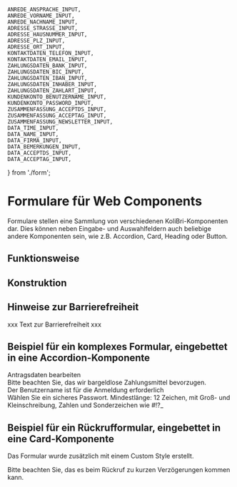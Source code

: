 	ANREDE_ANSPRACHE_INPUT,
	ANREDE_VORNAME_INPUT,
	ANREDE_NACHNAME_INPUT,
	ADRESSE_STRASSE_INPUT,
	ADRESSE_HAUSNUMMER_INPUT,
	ADRESSE_PLZ_INPUT,
	ADRESSE_ORT_INPUT,
	KONTAKTDATEN_TELEFON_INPUT,
	KONTAKTDATEN_EMAIL_INPUT,
	ZAHLUNGSDATEN_BANK_INPUT,
	ZAHLUNGSDATEN_BIC_INPUT,
	ZAHLUNGSDATEN_IBAN_INPUT,
	ZAHLUNGSDATEN_INHABER_INPUT,
	ZAHLUNGSDATEN_ZAHLART_INPUT,
	KUNDENKONTO_BENUTZERNAME_INPUT,
	KUNDENKONTO_PASSWORD_INPUT,
	ZUSAMMENFASSUNG_ACCEPTDS_INPUT,
	ZUSAMMENFASSUNG_ACCEPTAG_INPUT,
	ZUSAMMENFASSUNG_NEWSLETTER_INPUT,
	DATA_TIME_INPUT,
	DATA_NAME_INPUT,
	DATA_FIRMA_INPUT,
	DATA_BEMERKUNGEN_INPUT,
	DATA_ACCEPTDS_INPUT,
	DATA_ACCEPTAG_INPUT,
} from './form';

<Meta title="Web Components/Form/Controlled" argTypes={argTypes} />

# Formulare für Web Components

Formulare stellen eine Sammlung von verschiedenen KoliBri-Komponenten dar. Dies können neben Eingabe- und Auswahlfeldern auch
beliebige andere Komponenten sein, wie z.B. Accordion, Card, Heading oder Button.

## Funktionsweise

## Konstruktion

## Hinweise zur Barrierefreiheit

xxx Text zur Barrierefreiheit xxx

## Beispiel für ein komplexes Formular, eingebettet in eine Accordion-Komponente

<Canvas>
	<div>
		<kol-heading _level="2" class="mb-2 d-block">
			Antragsdaten bearbeiten
		</kol-heading>
		<kol-tabs _tabs="[{'_label': 'Persönliche Daten'},{'_label': 'Weitere Daten'},{'_label': 'Sonstiges'}]">
			<kol-form slot="tab-0" class="d-block p-2">
				<div className="my-2 d-grid gap-2">
					<kol-accordion _heading="Anrede" _level="3" _open>
						<div slot="content" className="d-block">
							<kol-controlled-input id="ansprache" _type="radio" style={{ display: 'block', padding: '1%', verticalAlign: 'top' }}></kol-controlled-input>
							<kol-controlled-input id="vorname" style={{ width: '50%', display: 'inline-block', padding: '1%', verticalAlign: 'top' }}></kol-controlled-input>
							<kol-controlled-input id="nachname" style={{ width: '50%', display: 'inline-block', padding: '1%', verticalAlign: 'top' }}></kol-controlled-input>
						</div>
					</kol-accordion>
					<kol-accordion _heading="Anschrift" _level="3">
						<div slot="content" className="d-block">
							<kol-controlled-input id="strasse" style={{ width: '50%', display: 'inline-block', padding: '1%', verticalAlign: 'top' }}></kol-controlled-input>
							<kol-controlled-input
								id="hausnummer"
								style={{ width: '50%', display: 'inline-block', padding: '1%', verticalAlign: 'top' }}
							></kol-controlled-input>
							<kol-controlled-input id="plz" style={{ width: '50%', display: 'inline-block', padding: '1%', verticalAlign: 'top' }}></kol-controlled-input>
							<kol-controlled-input id="ort" style={{ width: '50%', display: 'inline-block', padding: '1%', verticalAlign: 'top' }}></kol-controlled-input>
						</div>
					</kol-accordion>
				</div>
			</kol-form>
			<kol-form slot="tab-1" class="d-block p-2">
				<div className="my-2 d-grid gap-2">
					<kol-accordion _heading="Kontaktdaten" _level="3" _open>
						<div slot="content" className="m-2 d-grid gap-2">
							<kol-controlled-input id="telefon"></kol-controlled-input>
							<kol-controlled-input id="email"></kol-controlled-input>
						</div>
					</kol-accordion>
					<kol-accordion _heading="Zahlungsdaten" _level="3">
						<div slot="content" className="m-2 d-grid gap-2">
							<kol-controlled-input id="zahlart" _type="select"></kol-controlled-input>
							<kol-details _summary="Hinweis" _open>
								Bitte beachten Sie, das wir bargeldlose Zahlungsmittel bevorzugen.
							</kol-details>
							<kol-controlled-input id="inhaber"></kol-controlled-input>
							<kol-controlled-input id="iban"></kol-controlled-input>
							<kol-controlled-input id="bic"></kol-controlled-input>
							<kol-controlled-input id="bank"></kol-controlled-input>
						</div>
					</kol-accordion>
				</div>
			</kol-form>
			<kol-form slot="tab-2" class="d-block p-2">
				<div className="my-2 d-grid gap-2">
					<kol-accordion _heading="Kundenkonto" _level="3" _open>
						<div slot="content">
							<div id="row1" style={{ display: 'flex' }}>
								<div style={{ width: '50%', padding: '0px 5px' }}>
									<kol-controlled-input id="benutzername"></kol-controlled-input>
									<kol-indented-text>Der Benutzername ist für die Anmeldung erforderlich</kol-indented-text>
								</div>
								<div style={{ width: '50%', padding: '0px 5px' }}>
									<kol-controlled-input id="password" _type="password"></kol-controlled-input>
									<kol-indented-text>
										Wählen Sie ein sicheres Passwort. Mindestlänge: 12 Zeichen, mit Groß- und Kleinschreibung, Zahlen und Sonderzeichen wie #!?_
									</kol-indented-text>
								</div>
							</div>
						</div>
					</kol-accordion>
					<kol-accordion _heading="Zusammenfassung" _level="3">
						<div slot="content">
							<div id="row1" style={{ display: 'flex' }}>
								<div style={{ width: '100%', padding: '0px 5px' }}>
									<kol-controlled-input
										id="acceptds"
										_label="Ich habe die <kol-link _href='#'>Datenschutzerklärung</kol-link> gelesen und zur Kenntnis genommen"
										_type="checkbox"
									></kol-controlled-input>
									<kol-controlled-input
										id="acceptag"
										_label="Ich habe die <kol-link _href='#'>Allgemeinen Geschäftsbedingungen</kol-link> gelesen und zur Kenntnis genommen"
										_type="checkbox"
									></kol-controlled-input>
									<kol-controlled-input id="newsletter" _label="Ich möchte den Newsletter abonnieren" _as-switch _type="checkbox"></kol-controlled-input>
								</div>
							</div>
						</div>
					</kol-accordion>
				</div>
			</kol-form>
		</kol-tabs>
		<kol-button-group class="mt-2 mb-4 d-inline-block float-end">
			<kol-button _label="Speichern" />
			<kol-button _label="Abbrechen" />
			<kol-button _label="Löschen" _disabled />
		</kol-button-group>
	</div>
</Canvas>

## Beispiel für ein Rückrufformular, eingebettet in eine Card-Komponente

Das Formular wurde zusätzlich mit einem Custom Style erstellt.

<Canvas>
	<div>
		<kol-badge _text="* Pflichtfeld" style={{ display: 'block', marginBottom: '10px' }} />
		<kol-card _headline="Rückruf anfordern" _level="1" style={{ display: 'block', border: '2px solid #000', padding: '10px' }}>
			<div slot="content">
				<div id="row1" style={{ display: 'flex' }}>
					<div style={{ width: '50%', padding: '0px 5px' }}>
						<kol-controlled-input id="time" _type="select"></kol-controlled-input>
						<kol-indented-text>Bitte beachten Sie, das es beim Rückruf zu kurzen Verzögerungen kommen kann.</kol-indented-text>
					</div>
					<div style={{ width: '50%', padding: '0px 5px' }}></div>
				</div>
				<div id="row3" style={{ display: 'flex', marginTop: '10px' }}>
					<div style={{ width: '50%', padding: '0px 5px' }}>
						<kol-controlled-input id="name"></kol-controlled-input>
					</div>
					<div style={{ width: '50%', padding: '0px 5px' }}>
						<kol-controlled-input id="firma"></kol-controlled-input>
					</div>
				</div>
				<div id="row4" style={{ display: 'flex', marginTop: '10px' }}>
					<div style={{ width: '100%', padding: '0px 5px' }}>
						<kol-controlled-input id="bemerkungen" _type="textarea"></kol-controlled-input>
					</div>
				</div>
				<div id="row5" style={{ display: 'flex', marginTop: '10px' }}>
					<div style={{ width: '100%', padding: '0px 5px' }}>
						<kol-controlled-input id="form2acceptds" _type="checkbox"></kol-controlled-input>
						<kol-controlled-input id="form2acceptag" _type="checkbox"></kol-controlled-input>
						<kol-button _label="Rückruf anfordern" _icon="phone" />
					</div>
				</div>
			</div>
		</kol-card>
	</div>
</Canvas>

<script>
	() =>
	{setTimeout(() => {
		document.querySelector('#ansprache')._control = ANREDE_ANSPRACHE_INPUT;
		document.querySelector('#ansprache')._options = [
			{
				label: 'Herr',
				value: 'Herr',
			},
			{
				label: 'Frau',
				value: 'Frau',
			},
		];
		document.querySelector('#vorname')._control = ANREDE_VORNAME_INPUT;
		document.querySelector('#nachname')._control = ANREDE_NACHNAME_INPUT;
		document.querySelector('#strasse')._control = ADRESSE_STRASSE_INPUT;
		document.querySelector('#hausnummer')._control = ADRESSE_HAUSNUMMER_INPUT;
		document.querySelector('#plz')._control = ADRESSE_PLZ_INPUT;
		document.querySelector('#ort')._control = ADRESSE_ORT_INPUT;
		document.querySelector('#telefon')._control = KONTAKTDATEN_TELEFON_INPUT;
		document.querySelector('#email')._control = KONTAKTDATEN_EMAIL_INPUT;
		document.querySelector('#bank')._control = ZAHLUNGSDATEN_BANK_INPUT;
		document.querySelector('#bic')._control = ZAHLUNGSDATEN_BIC_INPUT;
		document.querySelector('#iban')._control = ZAHLUNGSDATEN_IBAN_INPUT;
		document.querySelector('#inhaber')._control = ZAHLUNGSDATEN_INHABER_INPUT;
		document.querySelector('#zahlart')._control = ZAHLUNGSDATEN_ZAHLART_INPUT;
		document.querySelector('#zahlart')._options = [
			{
				label: 'Bar',
				value: 'Bar',
			},
			{
				label: 'Lastschrift',
				value: 'Lastschrift',
			},
			{
				label: 'Rechnung',
				value: 'Rechnung',
			},
		];
		document.querySelector('#benutzername')._control = KUNDENKONTO_BENUTZERNAME_INPUT;
		document.querySelector('#password')._control = KUNDENKONTO_PASSWORD_INPUT;
		document.querySelector('#acceptds')._control = ZUSAMMENFASSUNG_ACCEPTDS_INPUT;
		document.querySelector('#acceptag')._control = ZUSAMMENFASSUNG_ACCEPTAG_INPUT;
		document.querySelector('#newsletter')._control = ZUSAMMENFASSUNG_NEWSLETTER_INPUT;
		document.querySelector('#time')._control = DATA_TIME_INPUT;
		document.querySelector('#time')._options = [
			{
				label: '09:00',
				value: '09:00',
			},
			{
				label: '10:00',
				value: '10:00',
			},
			{
				label: '11:00',
				value: '11:00',
			},
			{
				label: '12:00',
				value: '12:00',
			},
			{
				label: '13:00',
				value: '13:00',
			},
		];
		document.querySelector('#name')._control = DATA_NAME_INPUT;
		document.querySelector('#firma')._control = DATA_FIRMA_INPUT;
		document.querySelector('#bemerkungen')._control = DATA_BEMERKUNGEN_INPUT;
		document.querySelector('#form2acceptds')._control = DATA_ACCEPTDS_INPUT;
		document.querySelector('#form2acceptag')._control = DATA_ACCEPTAG_INPUT;
	}, 1000)}
</script>

